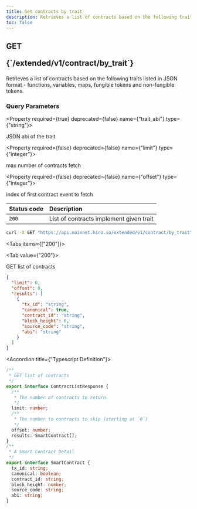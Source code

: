 ```yaml
---
title: Get contracts by trait
description: Retrieves a list of contracts based on the following traits listed in JSON format -  functions, variables, maps, fungible tokens and non-fungible tokens
toc: false
---
```




<Root>

<API>

<div className='flex-1'>

<h2 className="not-prose mb-2 inline-flex items-center gap-3 font-mono">
  <div className="rounded-lg border px-1 py-0.5 text-xs font-medium border-green-400/50 bg-green-400/20 text-green-600 dark:text-green-400">
    GET
  </div>
  <p className="text-xs break-words overflow-hidden w-[95%]">{`/extended/v1/contract/by_trait`}</p>
</h2>

Retrieves a list of contracts based on the following traits listed in JSON format -  functions, variables, maps, fungible tokens and non-fungible tokens.

### Query Parameters

<Property required={true} deprecated={false} name={"trait_abi"} type={"string"}>

JSON abi of the trait.

</Property>

<Property required={false} deprecated={false} name={"limit"} type={"integer"}>

max number of contracts fetch

</Property>

<Property required={false} deprecated={false} name={"offset"} type={"integer"}>

index of first contract event to fetch

</Property>

| Status code | Description |
| :----------- | :----------- |
| `200` | List of contracts implement given trait |

</div>

<APIExample>

```bash title="Terminal"
curl -X GET "https://api.mainnet.hiro.so/extended/v1/contract/by_trait"
```

<Tabs items={["200"]}>

<Tab value={"200"}>

GET list of contracts

```json title="Example Response"
{
  "limit": 0,
  "offset": 0,
  "results": [
    {
      "tx_id": "string",
      "canonical": true,
      "contract_id": "string",
      "block_height": 0,
      "source_code": "string",
      "abi": "string"
    }
  ]
}
```

<Accordions>

<Accordion title={"Typescript Definition"}>

```ts
/**
 * GET list of contracts
 */
export interface ContractListResponse {
  /**
   * The number of contracts to return
   */
  limit: number;
  /**
   * The number to contracts to skip (starting at `0`)
   */
  offset: number;
  results: SmartContract[];
}
/**
 * A Smart Contract Detail
 */
export interface SmartContract {
  tx_id: string;
  canonical: boolean;
  contract_id: string;
  block_height: number;
  source_code: string;
  abi: string;
}

```

</Accordion>

</Accordions>

</Tab>

</Tabs>

</APIExample>

</API>

</Root>